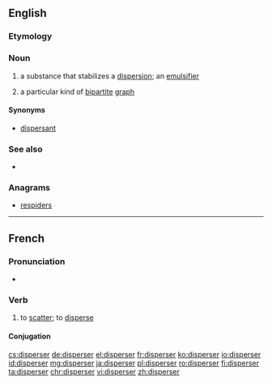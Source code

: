 ==English==

===Etymology===
{{suffix|disperse|er}}

===Noun===
{{en-noun}}

# {{context|chemistry|lang=en}} a substance that stabilizes a [[dispersion]]; an [[emulsifier]]
# {{context|graph theory|lang=en}} a particular kind of [[bipartite]] [[graph]]

====Synonyms====
* {{sense|chemistry}} [[dispersant]]

===See also===
* {{pedia}}

===Anagrams===
* [[respiders#English|respiders]]

----

==French==

===Pronunciation===
* {{audio|Fr-disperser.ogg|Audio}}

===Verb===
{{fr-verb}}

# to [[scatter]]; to [[disperse]]

====Conjugation====
{{fr-conj-er|dispers|avoir}}

[[cs:disperser]]
[[de:disperser]]
[[el:disperser]]
[[fr:disperser]]
[[ko:disperser]]
[[io:disperser]]
[[id:disperser]]
[[mg:disperser]]
[[ja:disperser]]
[[pl:disperser]]
[[ro:disperser]]
[[fi:disperser]]
[[ta:disperser]]
[[chr:disperser]]
[[vi:disperser]]
[[zh:disperser]]